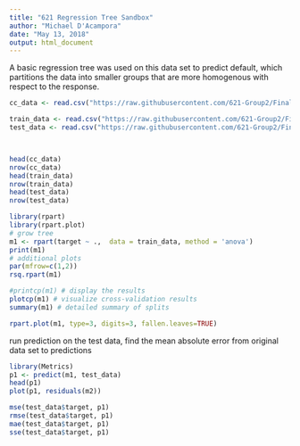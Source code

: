 ```yaml
---
title: "621 Regression Tree Sandbox"
author: "Michael D'Acampora"
date: "May 13, 2018"
output: html_document
---
```


A basic regression tree was used on this data set to predict default, which partitions the data into smaller groups that are more homogenous with respect to the response. 
```r

cc_data <- read.csv("https://raw.githubusercontent.com/621-Group2/Final-Project/master/UCI_Credit_Card.csv", header = TRUE)

train_data <- read.csv("https://raw.githubusercontent.com/621-Group2/Final-Project/master/trainData.csv", header = TRUE)
test_data <- read.csv("https://raw.githubusercontent.com/621-Group2/Final-Project/master/testData.csv", header = TRUE)



head(cc_data)
nrow(cc_data)
head(train_data)
nrow(train_data)
head(test_data)
nrow(test_data)
```

```r
library(rpart)
library(rpart.plot)
# grow tree
m1 <- rpart(target ~ .,  data = train_data, method = 'anova')
print(m1)
# additional plots
par(mfrow=c(1,2)) 
rsq.rpart(m1)
```

```r
#printcp(m1) # display the results
plotcp(m1) # visualize cross-validation results
summary(m1) # detailed summary of splits
```

```r
rpart.plot(m1, type=3, digits=3, fallen.leaves=TRUE)
```


run prediction on the test data, find the mean absolute error from original data set to predictions
```r
library(Metrics)
p1 <- predict(m1, test_data)
head(p1)
plot(p1, residuals(m2))

mse(test_data$target, p1)
rmse(test_data$target, p1)
mae(test_data$target, p1)
sse(test_data$target, p1)


```












